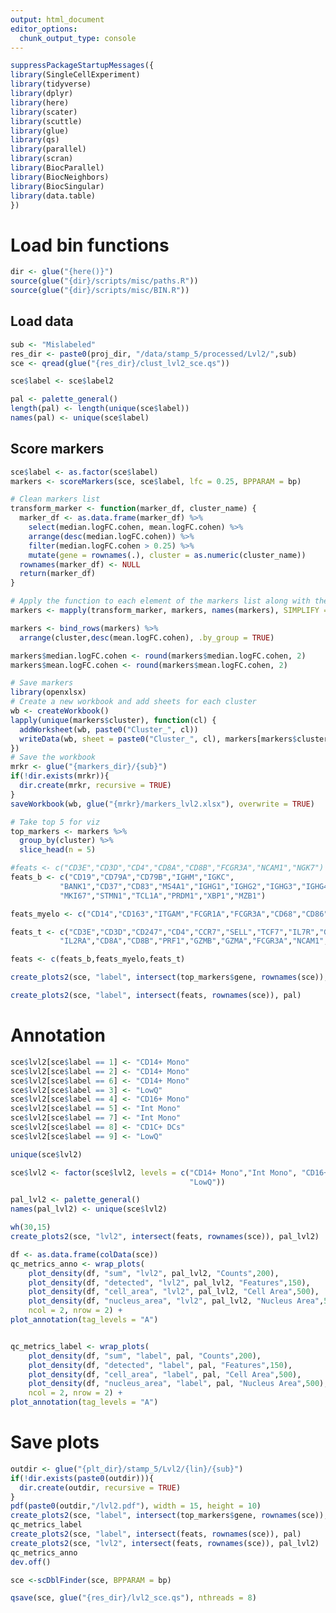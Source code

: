 ```yaml
---
output: html_document
editor_options: 
  chunk_output_type: console
---
```

```r
suppressPackageStartupMessages({
library(SingleCellExperiment)
library(tidyverse)
library(dplyr)
library(here)
library(scater)
library(scuttle)
library(glue)
library(qs)
library(parallel)
library(scran)
library(BiocParallel)
library(BiocNeighbors)
library(BiocSingular)
library(data.table)
})
```

# Load bin functions
```r
dir <- glue("{here()}")
source(glue("{dir}/scripts/misc/paths.R"))
source(glue("{dir}/scripts/misc/BIN.R"))
```

## Load data
```r
sub <- "Mislabeled"
res_dir <- paste0(proj_dir, "/data/stamp_5/processed/Lvl2/",sub)
sce <- qread(glue("{res_dir}/clust_lvl2_sce.qs"))
```

```r
sce$label <- sce$label2
```

```r
pal <- palette_general()
length(pal) <- length(unique(sce$label))
names(pal) <- unique(sce$label)
```

## Score markers
```r
sce$label <- as.factor(sce$label)
markers <- scoreMarkers(sce, sce$label, lfc = 0.25, BPPARAM = bp)
```

```r
# Clean markers list
transform_marker <- function(marker_df, cluster_name) {
  marker_df <- as.data.frame(marker_df) %>%
    select(median.logFC.cohen, mean.logFC.cohen) %>%
    arrange(desc(median.logFC.cohen)) %>%
    filter(median.logFC.cohen > 0.25) %>%
    mutate(gene = rownames(.), cluster = as.numeric(cluster_name))
  rownames(marker_df) <- NULL
  return(marker_df)
}

# Apply the function to each element of the markers list along with their names
markers <- mapply(transform_marker, markers, names(markers), SIMPLIFY = FALSE)

markers <- bind_rows(markers) %>%
  arrange(cluster,desc(mean.logFC.cohen), .by_group = TRUE) 

markers$median.logFC.cohen <- round(markers$median.logFC.cohen, 2)
markers$mean.logFC.cohen <- round(markers$mean.logFC.cohen, 2)
```

```r
# Save markers
library(openxlsx)
# Create a new workbook and add sheets for each cluster
wb <- createWorkbook()
lapply(unique(markers$cluster), function(cl) {
  addWorksheet(wb, paste0("Cluster_", cl))
  writeData(wb, sheet = paste0("Cluster_", cl), markers[markers$cluster == cl, ])
})
# Save the workbook
mrkr <- glue("{markers_dir}/{sub}")
if(!dir.exists(mrkr)){
  dir.create(mrkr, recursive = TRUE)
}
saveWorkbook(wb, glue("{mrkr}/markers_lvl2.xlsx"), overwrite = TRUE)
```

```r
# Take top 5 for viz
top_markers <- markers %>%
  group_by(cluster) %>%
  slice_head(n = 5)
```


```r
#feats <- c("CD3E","CD3D","CD4","CD8A","CD8B","FCGR3A","NCAM1","NGK7")
feats_b <- c("CD19","CD79A","CD79B","IGHM","IGKC",
           "BANK1","CD37","CD83","MS4A1","IGHG1","IGHG2","IGHG3","IGHG4","IGHGP",
           "MKI67","STMN1","TCL1A","PRDM1","XBP1","MZB1")

feats_myelo <- c("CD14","CD163","ITGAM","FCGR1A","FCGR3A","CD68","CD86","ITGAX","CD86","CD1C","ARG1")

feats_t <- c("CD3E","CD3D","CD247","CD4","CCR7","SELL","TCF7","IL7R","GATA3","FOXP3","CTLA4",
           "IL2RA","CD8A","CD8B","PRF1","GZMB","GZMA","FCGR3A","NCAM1","NGK7","GZMK","PDCD1","TIGIT")

feats <- c(feats_b,feats_myelo,feats_t)
```

```r
create_plots2(sce, "label", intersect(top_markers$gene, rownames(sce)), pal)
```

```r
create_plots2(sce, "label", intersect(feats, rownames(sce)), pal)
```

# Annotation
```r
sce$lvl2[sce$label == 1] <- "CD14+ Mono"
sce$lvl2[sce$label == 2] <- "CD14+ Mono"
sce$lvl2[sce$label == 6] <- "CD14+ Mono"
sce$lvl2[sce$label == 3] <- "LowQ"
sce$lvl2[sce$label == 4] <- "CD16+ Mono"
sce$lvl2[sce$label == 5] <- "Int Mono"
sce$lvl2[sce$label == 7] <- "Int Mono"
sce$lvl2[sce$label == 8] <- "CD1C+ DCs"
sce$lvl2[sce$label == 9] <- "LowQ"
```

```r
unique(sce$lvl2)
```


```r
sce$lvl2 <- factor(sce$lvl2, levels = c("CD14+ Mono","Int Mono", "CD16+ Mono", "CD1C+ DCs",
                                        "LowQ"))
```

```r
pal_lvl2 <- palette_general()
names(pal_lvl2) <- unique(sce$lvl2)
```

```r
wh(30,15)
create_plots2(sce, "lvl2", intersect(feats, rownames(sce)), pal_lvl2)
```

```r
df <- as.data.frame(colData(sce))
qc_metrics_anno <- wrap_plots(
    plot_density(df, "sum", "lvl2", pal_lvl2, "Counts",200),
    plot_density(df, "detected", "lvl2", pal_lvl2, "Features",150),
    plot_density(df, "cell_area", "lvl2", pal_lvl2, "Cell Area",500),
    plot_density(df, "nucleus_area", "lvl2", pal_lvl2, "Nucleus Area",500),
    ncol = 2, nrow = 2) +
plot_annotation(tag_levels = "A")


qc_metrics_label <- wrap_plots(
    plot_density(df, "sum", "label", pal, "Counts",200),
    plot_density(df, "detected", "label", pal, "Features",150),
    plot_density(df, "cell_area", "label", pal, "Cell Area",500),
    plot_density(df, "nucleus_area", "label", pal, "Nucleus Area",500),
    ncol = 2, nrow = 2) +
plot_annotation(tag_levels = "A")
```


# Save plots
```r
outdir <- glue("{plt_dir}/stamp_5/Lvl2/{lin}/{sub}")
if(!dir.exists(paste0(outdir))){
  dir.create(outdir, recursive = TRUE)
}
pdf(paste0(outdir,"/lvl2.pdf"), width = 15, height = 10)
create_plots2(sce, "label", intersect(top_markers$gene, rownames(sce)), pal)
qc_metrics_label
create_plots2(sce, "label", intersect(feats, rownames(sce)), pal)
create_plots2(sce, "lvl2", intersect(feats, rownames(sce)), pal_lvl2)
qc_metrics_anno
dev.off()
```


```r
sce <-scDblFinder(sce, BPPARAM = bp)
```

```r
qsave(sce, glue("{res_dir}/lvl2_sce.qs"), nthreads = 8)
```
